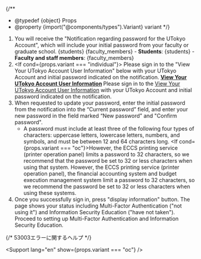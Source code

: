 
{/**
  * @typedef {object} Props
  * @property {import("@components/types").Variant} variant
  */}


1. You will receive the "Notification regarding password for the UTokyo Account", which will include your initial password from your faculty or graduate school.
   <Switch variant={props.variant}>
     <Fragment slot="oc">{students}</Fragment>
     <Fragment slot="faculty_members">{faculty_members}</Fragment>
     <Fragment slot="individual">
       - **Students**: {students}
       - **Faculty and staff members**: {faculty_members}
     </Fragment>
   </Switch>
2. <If cond={props.variant === "individual"}>
     Please sign in to the "View Your UTokyo Account User Information" below with your UTokyo Account and initial password indicated on the notification.
      <b class="box center">
        [View Your UTokyo Account User Information](https://login.adm.u-tokyo.ac.jp/my/)
      </b>
      <Fragment slot="else">
        Please sign in to the [View Your UTokyo Account User Information](https://login.adm.u-tokyo.ac.jp/my/) with your UTokyo Account and initial password indicated on the notification.
      </Fragment>
   </If>
3. When requested to update your password, enter the initial password from the notification into the “Current password” field, and enter your new password in the field marked “New password” and "Confirm password".
    - A password must include at least three of the following four types of characters: uppercase letters, lowercase letters, numbers, and symbols, and must be between 12 and 64 characters long.
    <If cond={props.variant === "oc"}>However, the ECCS printing service (printer operation panel) limits a password to 32 characters, so we recommend that the password be set to 32 or less characters when using that system.
    <Fragment slot="else">However, the ECCS printing service (printer operation panel), the financial accounting system and budget execution management system limit a password to 32 characters, so we recommend the password be set to 32 or less characters when using these systems.</Fragment></If><br />
 4. Once you successfully sign in, press "display information" button.  The page shows your status including Multi-Factor Authentication ("not using it") and Information Security Education ("have not taken").  Proceed to setting up Multi-Factor Authentication and Information Security Education.

{/* 53003エラーに関するヘルプ */}

<Support lang="en" show={props.variant === "oc"} />
